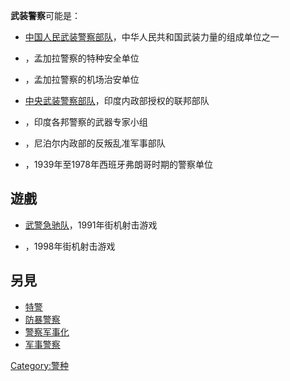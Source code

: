 {{wiktionary|en:armed police}}
'''武装警察'''可能是：

* [[中国人民武装警察部队|中国人民武装警察部队]]，中华人民共和国武装力量的组成单位之一
* {{tsl|en|Armed Police Battalion|武装警察大队 (孟加拉)}}，孟加拉警察的特种安全单位
* {{tsl|en|Airport Armed Police|机场武装警察}}，孟加拉警察的机场治安单位
* [[中央武装警察部队|中央武装警察部队]]，印度内政部授权的联邦部队
* {{tsl|en|State Armed Police Forces|联邦武装警察部队}}，印度各邦警察的武器专家小组
* {{tsl|en|Armed Police Force|武装警察部队 (尼泊尔)}}，尼泊尔内政部的反叛乱准军事部队
* {{tsl|en|Armed Police Corps|武装警察团}}，1939年至1978年西班牙弗朗哥时期的警察单位

== 遊戲 ==
* [[武警急驰队|武警急驰队]]，1991年街机射击游戏
* {{tsl|en|Armed Police Batrider|武装警察：蝙蝠骑士}}，1998年街机射击游戏

== 另見 ==
* [[特警|特警]]
* [[防暴警察|防暴警察]]
* [[警察军事化|警察军事化]]
* [[军事警察|军事警察]]

{{disambig|W|Cat=二字消歧义}}

[[Category:警种|Category:警种]]